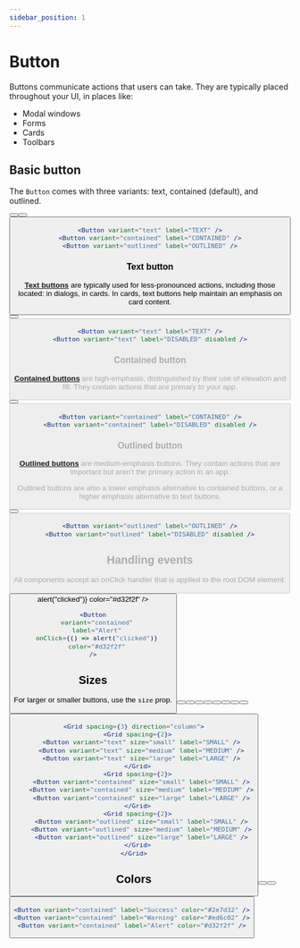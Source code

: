 ```yaml
---
sidebar_position: 1
---
```



# Button

Buttons communicate actions that users can take. They are typically placed throughout your UI, in places like:

- Modal windows
- Forms
- Cards
- Toolbars

## Basic button

The `Button` comes with three variants: text, contained (default), and outlined.

<Wrapper>
  <Grid spacing={2} justifyContent="center">
    <Button variant="text" label="TEXT" />
    <Button variant="contained" label="CONTAINED" />
    <Button variant="outlined" label="OUTLINED" />
  </Grid>
</Wrapper>

```jsx
<Button variant="text" label="TEXT" />
<Button variant="contained" label="CONTAINED" />
<Button variant="outlined" label="OUTLINED" />
```

### Text button

**[Text buttons](https://material.io/components/buttons#text-button)** are typically used for less-pronounced actions, including those located: in dialogs, in cards. In cards, text buttons help maintain an emphasis on card content.

<Wrapper>
  <Grid spacing={2} justifyContent="center">
    <Button variant="text" label="TEXT" />
    <Button variant="text" label="DISABLED" disabled />
  </Grid>
</Wrapper>

```jsx
<Button variant="text" label="TEXT" />
<Button variant="text" label="DISABLED" disabled />
```

### Contained button

**[Contained buttons](https://material.io/components/buttons#contained-button)** are high-emphasis, distinguished by their use of elevation and fill. They contain actions that are primary to your app.

<Wrapper>
  <Grid spacing={2} justifyContent="center">
    <Button variant="contained" label="CONTAINED" />
    <Button variant="contained" label="DISABLED" disabled />
  </Grid>
</Wrapper>

```jsx
<Button variant="contained" label="CONTAINED" />
<Button variant="contained" label="DISABLED" disabled />
```

### Outlined button

**[Outlined buttons](https://material.io/components/buttons#outlined-button)** are medium-emphasis buttons. They contain actions that are important but aren't the primary action in an app.

Outlined buttons are also a lower emphasis alternative to contained buttons, or a higher emphasis alternative to text buttons.

<Wrapper>
  <Grid spacing={2} justifyContent="center">
    <Button variant="outlined" label="OUTLINED" />
    <Button variant="outlined" label="DISABLED" disabled />
  </Grid>
</Wrapper>

```jsx
<Button variant="outlined" label="OUTLINED" />
<Button variant="outlined" label="DISABLED" disabled />
```

## Handling events

All components accept an onClick handler that is applied to the root DOM element.

<Wrapper>
  <Grid spacing={2} justifyContent="center">
    <Button
      variant="contained"
      label="Alert"
      onClick={() => alert("clicked")}
      color="#d32f2f"
    />
  </Grid>
</Wrapper>

```jsx
<Button
  variant="contained"
  label="Alert"
  onClick={() => alert("clicked")}
  color="#d32f2f"
/>
```

## Sizes

For larger or smaller buttons, use the `size` prop.

<Wrapper>
  <Grid spacing={3} direction="column">
    <Grid spacing={2}>
      <Button variant="text" size="small" label="SMALL" />
      <Button variant="text" size="medium" label="MEDIUM" />
      <Button variant="text" size="large" label="LARGE" />
    </Grid>
    <Grid spacing={2}>
      <Button variant="contained" size="small" label="SMALL" />
      <Button variant="contained" size="medium" label="MEDIUM" />
      <Button variant="contained" size="large" label="LARGE" />
    </Grid>
    <Grid spacing={2}>
      <Button variant="outlined" size="small" label="SMALL" />
      <Button variant="outlined" size="medium" label="MEDIUM" />
      <Button variant="outlined" size="large" label="LARGE" />
    </Grid>
  </Grid>
</Wrapper>

```jsx
<Grid spacing={3} direction="column">
  <Grid spacing={2}>
    <Button variant="text" size="small" label="SMALL" />
    <Button variant="text" size="medium" label="MEDIUM" />
    <Button variant="text" size="large" label="LARGE" />
  </Grid>
  <Grid spacing={2}>
    <Button variant="contained" size="small" label="SMALL" />
    <Button variant="contained" size="medium" label="MEDIUM" />
    <Button variant="contained" size="large" label="LARGE" />
  </Grid>
  <Grid spacing={2}>
    <Button variant="outlined" size="small" label="SMALL" />
    <Button variant="outlined" size="medium" label="MEDIUM" />
    <Button variant="outlined" size="large" label="LARGE" />
  </Grid>
</Grid>
```

## Colors

<Wrapper>
  <Grid spacing={2} justifyContent="center">
    <Button variant="contained" label="Success" color="#2e7d32" />
    <Button variant="contained" label="Warning" color="#ed6c02" />
    <Button variant="contained" label="Alert" color="#d32f2f" />
  </Grid>
</Wrapper>

```jsx
<Button variant="contained" label="Success" color="#2e7d32" />
<Button variant="contained" label="Warning" color="#ed6c02" />
<Button variant="contained" label="Alert" color="#d32f2f" />
```
